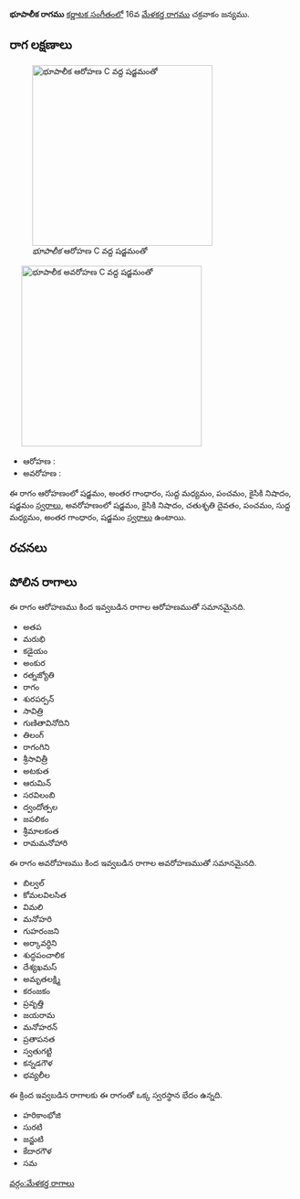 {{Infobox ragam
	| name          	=  భూపాలీక
	| synonym	    	= 
	| mela          	= 
	| chakra        	= 
	| janaka        	= 
	| type          	= ఔడవ-షడవ
	| arohanam      	= {{svaraC|S|G3|M1|P|N2|S'}} 
	| avarohanam    	= {{svaraC|S'|N2|D2|P|M1|G3|S}}
	| jeeva         	=
	| chhaya        	=
	| nyasa         	=
	| vishesha      	= 
	| equivalent  		= 
}}
{{కర్ణాటక సంగీత రాగాలు}}
''' భూపాలీక రాగము''' [[కర్ణాటక సంగీతం]]లో 16వ [[మేళకర్త రాగము]] చక్రవాకం జన్యము. 


==రాగ లక్షణాలు==
[[Image:bhupalika_ar_kb2wiki.png|thumb|right|316px|'' భూపాలీక'' ఆరోహణ C వద్ద షడ్జమంతో]]
	[[Image:bhupalika_av_kb2wiki.png|thumb|right|316px|'' భూపాలీక'' అవరోహణ C వద్ద షడ్జమంతో]]

* ఆరోహణ : {{svaraC|S|G3|M1|P|N2|S'}} 
* అవరోహణ : {{svaraC|S'|N2|D2|P|M1|G3|S}}

ఈ రాగం ఆరోహణంలో షడ్జమం, అంతర గాంధారం, సుద్ద మధ్యమం, పంచమం, కైసికి నిషాదం, షడ్జమం [[స్వరాలు]], అవరోహణంలో షడ్జమం, కైసికి నిషాదం, చతుశృతి దైవతం, పంచమం, సుద్ద మధ్యమం, అంతర గాంధారం, షడ్జమం [[స్వరాలు]] ఉంటాయి.

==రచనలు==



==పోలిన రాగాలు==
ఈ రాగం ఆరోహణము కింద ఇవ్వబడిన రాగాల ఆరోహణముతో సమానమైనది.
* అతప
* మరుభి
* కడైయం
* అంకుర
* రత్నజ్యోతి
* రాగం
* శురపర్పన్
* సావిత్రి
* గుణితావినోదిని
* తిలంగ్
* రాగంగిని
* శ్రీసావిత్రీ
* అటకుత
* ఆరుమిన్
* సరవిలంబి
*  ద్వందోత్పల
* జపలికం
* శ్రీమాలకంత
* రామమనోహారి

ఈ రాగం అవరోహణము కింద ఇవ్వబడిన రాగాల అవరోహణముతో సమానమైనది.
* బిల్వల్
* కోమలవిలసిత
* విమలి
* మనోహరి
* గుహరంజని
* అర్కావర్ధిని
* శుద్ధపంచాలిక
* దేశ్యఖమస్
* అమృతలక్ష్మి
* కరంజకం
* ప్రవృత్తి
* జయరామ
* మనోహరన్
* ప్రతాపనత
* స్వతుగట్టి
* కన్నడగౌళ
* భవ్యలీల

ఈ క్రింద ఇవ్వబడిన రాగాలకు ఈ రాగంతో ఒక్క స్వరస్థాన భేదం ఉన్నది.
* హరికాంభోజి
* సురటి
* జన్జుటి
* కేదారగౌళ
* సమ



[[వర్గం:మేళకర్త రాగాలు]]